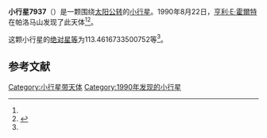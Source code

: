 {{Infobox planet
| bgcolour = #FFFFC0
| name = 7937
| symbol = 
| image = 
| caption = 
| discovery = yes
| discovery_ref = 
| discoverer = [[亨利·E·霍爾特|亨利·E·霍爾特]]
| discovery_site = [[帕洛马山|帕洛马山]] 
| discovered = 1990年8月22日
| designations = yes
| mp_name = 
| named_after = 
| alt_names = 1990 QA2/ 1976 JR6 / 1981 NE1
| mp_category = [[主带小行星|主带小行星]]
| orbit_ref = <ref name="a">[http://ssd.jpl.nasa.gov/sbdb.cgi?sstr=7937 7937] {{Wayback|url=http://ssd.jpl.nasa.gov/sbdb.cgi?sstr=7937 |date=20210723232259 }}，小行星數據庫瀏覽器（JPL Small-Body Database Browser）－[[美国国家航空航天局|美国国家航空航天局]]喷气推进实验室</ref>
| epoch = 2456400.5 (2013年4月18日更新)
| aphelion = {{convert|2.798372252278935|AU|km|3|abbr=on|lk=out}}
| perihelion = {{convert|2.465890920337246|AU|km|3|abbr=on}}
| semimajor = {{convert|2.632131586308091|AU|km|3|abbr=on}}
| eccentricity = 0.06315819
| period = 1559.767339 [[日|日]]<br />4.27[[儒略年|儒略年]]
| avg_speed = 
| inclination = 1.586825579999869
| asc_node = 319.8900841269987
| mean_anomaly = 
| arg_peri = 113.4616733500752
| satellites = 
| physical_characteristics = yes
| dimensions = 
| mass = 
| density = 
| surface_grav = 
| escape_velocity = 
| sidereal_day = 
| axial_tilt = 
| pole_ecliptic_lat = 
| pole_ecliptic_lon = 
| albedo = 
| temperatures= 
| temp_name1 = 
| mean_temp_1 = 
| max_temp_1 = 
| temp_name2 = 
| max_temp_2 = 
| spectral_type = 
| abs_magnitude = 113.4616733500752
}}

'''小行星7937'''（{{lang-en|7937}}）是一颗围绕[[太阳|太阳]][[公转|公转]]的[[小行星|小行星]]。1990年8月22日，[[亨利·E·霍爾特|亨利·E·霍爾特]]在帕洛马山发现了此天体<ref name="a" /><ref>{{cite news|title=小行星列表|url=http://cfa-www.harvard.edu/iau/lists/NumberedMPs.txt|accessdate=2013-07-08|newspaper=哈佛大学|archive-date=2008-05-17|archive-url=https://web.archive.org/web/20080517010638/http://cfa-www.harvard.edu/iau/lists/NumberedMPs.txt|dead-url=no}}</ref>。

这颗小行星的[[绝对星等|绝对星等]]为113.4616733500752等<ref name="a" />。

==参考文献==
{{reflist}}
{{Minor Planet Number|[[小行星7936|小行星7936]]|[[小行星7938|小行星7938]]}}

{{小天体}}

[[Category:小行星带天体|Category:小行星带天体]]
[[Category:1990年发现的小行星|Category:1990年发现的小行星]]

{{asteroid-stub}}